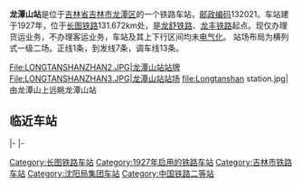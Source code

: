 {{unreferenced|time=2011-12-15T13:05:52+00:00}}
{{Infobox China railway station 
|车站名称 = 龙潭山站
|图片 = LONGTANSHANZHAN1.JPG
|eng_name = Longtanshan Railway Station
|code = 63107<ref>{{cite book|author=铁道部电子计算技术中心, 铁道部运输局|title=铁路车站站名代码表：TMIS使用|publisher=中国铁道出版社|location=北京|year=1998|isbn=9787113030995|pages=160}}</ref>
|commercial_code = LTL
|pinyin_code = LTS
|车站位置 = [[吉林省|吉林省]][[吉林市|吉林市]][[龙潭区_(吉林市)|龙潭区]]
|线路 = [[长图铁路|长图铁路]]、[[吉舒铁路|吉舒铁路]]、[[龙丰铁路|龙丰铁路]]
|归属 = [[沈阳铁路局|沈阳铁路局]]
|车站等级 = [[二等站_(中鐵)|二等站]]
|月台数目 = 
}}
'''龙潭山站'''是位于[[吉林省|吉林省]][[吉林市|吉林市]][[龙潭区_(吉林市)|龙潭区]]的一个铁路车站，[[邮政编码|邮政编码]]132021。车站建于1927年，位于[[长图铁路|长图铁路]]131.672km处，是[[龙舒铁路|龙舒铁路]]、[[龙丰铁路|龙丰铁路]]起点。现仅办理货运业务，不办理客运业务，车站及其上下行区间均未[[电气化|电气化]]。 站场布局为横列式一级二场。正线1条，到发线7条，调车线13条。
<gallery>
File:LONGTANSHANZHAN2.JPG|龙潭山站站牌
File:LONGTANSHANZHAN3.JPG|龙潭山站站场
file:Longtanshan station.jpg|由龙潭山上远眺龙潭山站
</gallery>

==临近车站==
{{start rail box|中国铁路}}
{{s-inop|[[吉林站|吉林站]]|rows=2}}
{{s-line|[[长图铁路|长图铁路]]}}
{{s-inop|[[江北站|江北站]]|rows=2}}
|-
{{s-line|[[吉舒铁路|吉舒铁路]]}}
|-
{{terminus}}
{{s-line|[[龙丰铁路|龙丰铁路]]}}
{{s-inop|[[大长屯站|大长屯站]]}}
{{end box}}

{{长图铁路}}
{{吉舒铁路}}
{{龙丰铁路}}
{{铁路车站小作品}}
{{吉林小作品}}

[[Category:长图铁路车站|Category:长图铁路车站]]
[[Category:1927年启用的铁路车站|Category:1927年启用的铁路车站]]
[[Category:吉林市铁路车站|Category:吉林市铁路车站]]
[[Category:沈阳局集团车站|Category:沈阳局集团车站]]
[[Category:中国铁路二等站|Category:中国铁路二等站]]